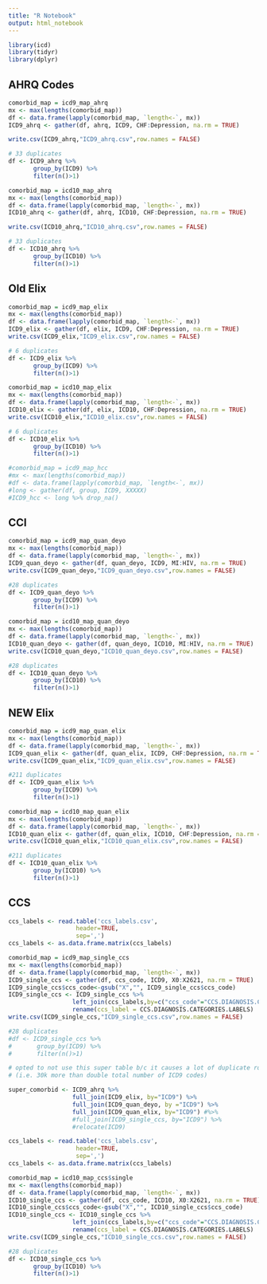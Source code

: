 ---
title: "R Notebook"
output: html_notebook
---


```{r}
library(icd)
library(tidyr)
library(dplyr)
```
## AHRQ Codes
```{r}
comorbid_map = icd9_map_ahrq
mx <- max(lengths(comorbid_map))
df <- data.frame(lapply(comorbid_map, `length<-`, mx))
ICD9_ahrq <- gather(df, ahrq, ICD9, CHF:Depression, na.rm = TRUE)

write.csv(ICD9_ahrq,"ICD9_ahrq.csv",row.names = FALSE)

# 33 duplicates
df <- ICD9_ahrq %>%
       group_by(ICD9) %>%
       filter(n()>1)
```

```{r}
comorbid_map = icd10_map_ahrq
mx <- max(lengths(comorbid_map))
df <- data.frame(lapply(comorbid_map, `length<-`, mx))
ICD10_ahrq <- gather(df, ahrq, ICD10, CHF:Depression, na.rm = TRUE)

write.csv(ICD10_ahrq,"ICD10_ahrq.csv",row.names = FALSE)

# 33 duplicates
df <- ICD10_ahrq %>%
       group_by(ICD10) %>%
       filter(n()>1)
```
## Old Elix
```{r}
comorbid_map = icd9_map_elix
mx <- max(lengths(comorbid_map))
df <- data.frame(lapply(comorbid_map, `length<-`, mx))
ICD9_elix <- gather(df, elix, ICD9, CHF:Depression, na.rm = TRUE)
write.csv(ICD9_elix,"ICD9_elix.csv",row.names = FALSE)

# 6 duplicates
df <- ICD9_elix %>%
       group_by(ICD9) %>%
       filter(n()>1)
```

```{r}
comorbid_map = icd10_map_elix
mx <- max(lengths(comorbid_map))
df <- data.frame(lapply(comorbid_map, `length<-`, mx))
ICD10_elix <- gather(df, elix, ICD10, CHF:Depression, na.rm = TRUE)
write.csv(ICD10_elix,"ICD10_elix.csv",row.names = FALSE)

# 6 duplicates
df <- ICD10_elix %>%
       group_by(ICD10) %>%
       filter(n()>1)
```

```{r}
#comorbid_map = icd9_map_hcc
#mx <- max(lengths(comorbid_map))
#df <- data.frame(lapply(comorbid_map, `length<-`, mx))
#long <- gather(df, group, ICD9, XXXXX)
#ICD9_hcc <- long %>% drop_na()
```

## CCI 
```{r}
comorbid_map = icd9_map_quan_deyo
mx <- max(lengths(comorbid_map))
df <- data.frame(lapply(comorbid_map, `length<-`, mx))
ICD9_quan_deyo <- gather(df, quan_deyo, ICD9, MI:HIV, na.rm = TRUE)
write.csv(ICD9_quan_deyo,"ICD9_quan_deyo.csv",row.names = FALSE)

#28 duplicates
df <- ICD9_quan_deyo %>%
       group_by(ICD9) %>%
       filter(n()>1)
```

```{r}
comorbid_map = icd10_map_quan_deyo
mx <- max(lengths(comorbid_map))
df <- data.frame(lapply(comorbid_map, `length<-`, mx))
ICD10_quan_deyo <- gather(df, quan_deyo, ICD10, MI:HIV, na.rm = TRUE)
write.csv(ICD10_quan_deyo,"ICD10_quan_deyo.csv",row.names = FALSE)

#28 duplicates
df <- ICD10_quan_deyo %>%
       group_by(ICD10) %>%
       filter(n()>1)
```

## NEW Elix
```{r}
comorbid_map = icd9_map_quan_elix
mx <- max(lengths(comorbid_map))
df <- data.frame(lapply(comorbid_map, `length<-`, mx))
ICD9_quan_elix <- gather(df, quan_elix, ICD9, CHF:Depression, na.rm = TRUE)
write.csv(ICD9_quan_elix,"ICD9_quan_elix.csv",row.names = FALSE)

#211 duplicates
df <- ICD9_quan_elix %>%
       group_by(ICD9) %>%
       filter(n()>1)
```

```{r}
comorbid_map = icd10_map_quan_elix
mx <- max(lengths(comorbid_map))
df <- data.frame(lapply(comorbid_map, `length<-`, mx))
ICD10_quan_elix <- gather(df, quan_elix, ICD10, CHF:Depression, na.rm = TRUE)
write.csv(ICD10_quan_elix,"ICD10_quan_elix.csv",row.names = FALSE)

#211 duplicates
df <- ICD10_quan_elix %>%
       group_by(ICD10) %>%
       filter(n()>1)
```
## CCS
```{r}
ccs_labels <- read.table('ccs_labels.csv', 
                   header=TRUE,
                   sep=',')
ccs_labels <- as.data.frame.matrix(ccs_labels)

comorbid_map = icd9_map_single_ccs
mx <- max(lengths(comorbid_map))
df <- data.frame(lapply(comorbid_map, `length<-`, mx))
ICD9_single_ccs <- gather(df, ccs_code, ICD9, X0:X2621, na.rm = TRUE)
ICD9_single_ccs$ccs_code<-gsub("X","", ICD9_single_ccs$ccs_code)
ICD9_single_ccs <- ICD9_single_ccs %>%
                  left_join(ccs_labels,by=c("ccs_code"="CCS.DIAGNOSIS.CATEGORIES")) %>%
                  rename(ccs_label = CCS.DIAGNOSIS.CATEGORIES.LABELS)
write.csv(ICD9_single_ccs,"ICD9_single_ccs.csv",row.names = FALSE)

#28 duplicates
#df <- ICD9_single_ccs %>%
#       group_by(ICD9) %>%
#       filter(n()>1)
```

```{r}
# opted to not use this super table b/c it causes a lot of duplicate rows
# (i.e. 30k more than double total number of ICD9 codes)

super_comorbid <- ICD9_ahrq %>%
                  full_join(ICD9_elix, by="ICD9") %>%
                  full_join(ICD9_quan_deyo, by ="ICD9") %>%
                  full_join(ICD9_quan_elix, by="ICD9") #%>%
                  #full_join(ICD9_single_ccs, by="ICD9") %>%
                  #relocate(ICD9)

```

```{r}
ccs_labels <- read.table('ccs_labels.csv', 
                   header=TRUE,
                   sep=',')
ccs_labels <- as.data.frame.matrix(ccs_labels)

comorbid_map = icd10_map_ccs$single
mx <- max(lengths(comorbid_map))
df <- data.frame(lapply(comorbid_map, `length<-`, mx))
ICD10_single_ccs <- gather(df, ccs_code, ICD10, X0:X2621, na.rm = TRUE)
ICD10_single_ccs$ccs_code<-gsub("X","", ICD10_single_ccs$ccs_code)
ICD10_single_ccs <- ICD10_single_ccs %>%
                  left_join(ccs_labels,by=c("ccs_code"="CCS.DIAGNOSIS.CATEGORIES")) %>%
                  rename(ccs_label = CCS.DIAGNOSIS.CATEGORIES.LABELS)
write.csv(ICD9_single_ccs,"ICD10_single_ccs.csv",row.names = FALSE)

#28 duplicates
df <- ICD10_single_ccs %>%
       group_by(ICD10) %>%
       filter(n()>1)
```
